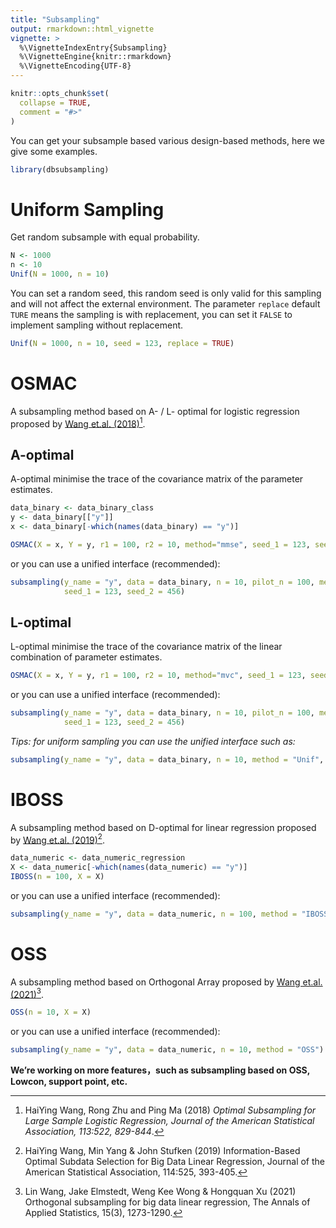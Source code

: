 ```yaml
---
title: "Subsampling"
output: rmarkdown::html_vignette
vignette: >
  %\VignetteIndexEntry{Subsampling}
  %\VignetteEngine{knitr::rmarkdown}
  %\VignetteEncoding{UTF-8}
---
```


```r
knitr::opts_chunk$set(
  collapse = TRUE,
  comment = "#>"
)
```

You can get your subsample based various design-based methods, here we give some examples.
```r
library(dbsubsampling)
```

# Uniform Sampling
Get random subsample with equal probability.
```r
N <- 1000
n <- 10
Unif(N = 1000, n = 10)
```
You can set a random seed, this random seed is only valid for this sampling and will not affect the external environment. The parameter `replace` default `TURE` means the sampling is with replacement, you can set it 
`FALSE` to implement sampling without replacement.

```r
Unif(N = 1000, n = 10, seed = 123, replace = TRUE)
```

# OSMAC
A subsampling method based on A- / L- optimal for logistic regression proposed by [Wang et.al. (2018)](https://www.tandfonline.com/doi/full/10.1080/01621459.2017.1292914)^[HaiYing Wang, Rong Zhu and Ping Ma (2018) *Optimal Subsampling for Large Sample Logistic Regression, Journal of the American Statistical Association, 113:522, 829-844*.].

## A-optimal
A-optimal minimise the trace of the covariance matrix of the parameter estimates.
```r
data_binary <- data_binary_class
y <- data_binary[["y"]]
x <- data_binary[-which(names(data_binary) == "y")]

OSMAC(X = x, Y = y, r1 = 100, r2 = 10, method="mmse", seed_1 = 123, seed_2 = 456)
```
or you can use a unified interface (recommended):
```r
subsampling(y_name = "y", data = data_binary, n = 10, pilot_n = 100, method = "OSMAC_A", 
            seed_1 = 123, seed_2 = 456)
```

## L-optimal
L-optimal minimise the trace of the covariance matrix of the linear combination of parameter estimates.
```r
OSMAC(X = x, Y = y, r1 = 100, r2 = 10, method="mvc", seed_1 = 123, seed_2 = 456)
```
or you can use a unified interface (recommended):
```r
subsampling(y_name = "y", data = data_binary, n = 10, pilot_n = 100, method = "OSMAC_L", 
            seed_1 = 123, seed_2 = 456)
```

*Tips: for uniform sampling you can use the unified interface such as:*
```r
subsampling(y_name = "y", data = data_binary, n = 10, method = "Unif", seed_1 = 123)
```

# IBOSS
A subsampling method based on D-optimal for linear regression proposed by [Wang et.al. (2019)](https://www.tandfonline.com/doi/full/10.1080/01621459.2017.1408468)^[HaiYing Wang, Min Yang & John Stufken (2019) Information-Based Optimal Subdata Selection for Big Data Linear Regression, Journal of the American Statistical Association, 114:525, 393-405.].
```r
data_numeric <- data_numeric_regression
X <- data_numeric[-which(names(data_numeric) == "y")]
IBOSS(n = 100, X = X)
```
or you can use a unified interface (recommended):
```r
subsampling(y_name = "y", data = data_numeric, n = 100, method = "IBOSS")
```

# OSS
A subsampling method based on Orthogonal Array proposed by [Wang et.al.(2021)](https://projecteuclid.org/journals/annals-of-applied-statistics/volume-15/issue-3/Orthogonal-subsampling-for-big-data-linear-regression/10.1214/21-AOAS1462.short?tab=ArticleLink)^[Lin Wang, Jake Elmstedt, Weng Kee Wong & Hongquan Xu (2021) Orthogonal subsampling for big data linear regression, The Annals of Applied Statistics, 15(3), 1273-1290.].
```r
OSS(n = 10, X = X)
```
or you can use a unified interface (recommended):
```r
subsampling(y_name = "y", data = data_numeric, n = 10, method = "OSS")
```

**We're working on more features，such as subsampling based on OSS, Lowcon, support point, etc. **
